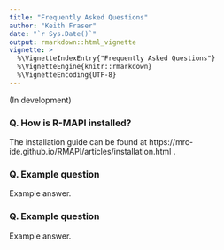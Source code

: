 ```yaml
---
title: "Frequently Asked Questions"
author: "Keith Fraser"
date: "`r Sys.Date()`"
output: rmarkdown::html_vignette
vignette: >
  %\VignetteIndexEntry{"Frequently Asked Questions"}
  %\VignetteEngine{knitr::rmarkdown}
  %\VignetteEncoding{UTF-8}
---
```


(In development)

### Q. How is R-MAPI installed?

The installation guide can be found at https://mrc-ide.github.io/RMAPI/articles/installation.html .

### Q. Example question

Example answer.

### Q. Example question

Example answer.

